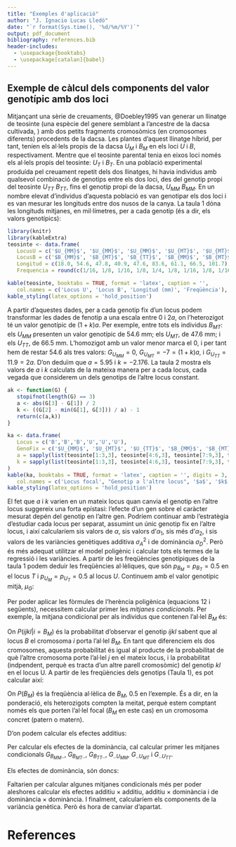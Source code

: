```yaml
---
title: "Exemples d'aplicació"
author: "J. Ignacio Lucas Lledó"
date: "`r format(Sys.time(), '%d/%m/%Y')`"
output: pdf_document
bibliography: references.bib
header-includes:
  - \usepackage{booktabs}
  - \usepackage[catalan]{babel}
---
```


## Exemple de càlcul dels components del valor genotípic amb dos loci

Mitjançant una sèrie de creuaments, @Doebley1995 van generar un llinatge de teosinte (una espècie
del genere \emph{Zea} semblant a l'ancestre de la dacsa cultivada, \emph{Zea mays}) amb dos
petits fragments cromosòmics (en cromosomes diferents) procedents de la dacsa. Les plantes
d'aquest llinatge híbrid, per tant, teníen els al·lels propis de la dacsa $U_M$ i $B_M$ en els
loci $U$ i $B$, respectivament. Mentre que el teosinte parental tenia en eixos loci només els
al·lels propis del teosinte: $U_T$ i $B_T$. En una població experimental produída pel creuament
repetit dels dos llinatges, hi havia individus amb qualsevol combinació de genotips entre els
dos loci, des del genotip propi del teosinte $U_{TT}$ $B_{TT}$, fins el genotip propi de la
dacsa, $U_{MM}$ $B_{MM}$. En un nombre elevat d'individus d'aquesta població es van genotipar
els dos loci i es van mesurar les longituds entre dos nusos de la canya. La taula 1 dóna
les longituds mitjanes, en mil·límetres, per a cada genotip (és a dir, els valors genotípics):

```r
library(knitr)
library(kableExtra)
teosinte <- data.frame(
   LocusU = c('$U_{MM}$', '$U_{MM}$', '$U_{MM}$', '$U_{MT}$', '$U_{MT}$', '$U_{MT}$', '$U_{TT}$', '$U_{TT}$', '$U_{TT}$'),
   LocusB = c('$B_{MM}$', '$B_{MT}$', '$B_{TT}$', '$B_{MM}$', '$B_{MT}$', '$B_{TT}$', '$B_{MM}$', '$B_{MT}$', '$B_{TT}$'),
   Longitud = c(18.0, 54.6, 47.8, 40.9, 47.6, 83.6, 61.1, 66.5, 101.7),
   Frequencia = round(c(1/16, 1/8, 1/16, 1/8, 1/4, 1/8, 1/16, 1/8, 1/16), 4))

kable(teosinte, booktabs = TRUE, format = 'latex', caption = '',
   col.names = c('Locus U', 'Locus B', 'Longitud (mm)', 'Freqüència'), escape = FALSE) %>%
kable_styling(latex_options = 'hold_position')
```

A partir d'aquestes dades, per a cada genotip fix d'un locus podem transformar les dades de
fenotip a una escala entre 0 i $2a$, on l'heterozigot té un valor genotípic de $(1+k)a$. Per
exemple, entre tots els individus $B_{MT}$: els $U_{MM}$ presenten un valor genotípic
de 54.6 mm; els $U_{MT}$, de 47.6 mm; i els $U_{TT}$, de 66.5 mm. L'homozigot amb un valor
menor marca el 0, i per tant hem de restar 54.6 als tres valors: $G_{U_{MM}} = 0$, $G_{U_{MT}}=-7=(1+k)a$,
i $G_{U_{TT}}=11.9=2a$. D'on deduïm que $a=5.95$ i $k=-2.176$. La taula 2 mostra els valors
de $a$ i $k$ calculats de la mateixa manera per a cada locus, cada vegada que considerem
un dels genotips de l'altre locus constant.

```r
ak <- function(G) {
   stopifnot(length(G) == 3)
   a <- abs(G[3] - G[1]) / 2
   k <- ((G[2] - min(G[1], G[3])) / a) - 1
   return(c(a,k))
}

ka <- data.frame(
   Locus = c('B','B','B','U','U','U'),
   GenoFix = c('$U_{MM}$', '$U_{MT}$', '$U_{TT}$', '$B_{MM}$', '$B_{MT}$', '$B_{TT}$'),
   a = sapply(list(teosinte[1:3,3], teosinte[4:6,3], teosinte[7:9,3], teosinte[c(1,4,7),3], teosinte[c(2,5,8),3], teosinte[c(3,6,9),3]), function(G) ak(G)[1]),
   k = sapply(list(teosinte[1:3,3], teosinte[4:6,3], teosinte[7:9,3], teosinte[c(1,4,7),3], teosinte[c(2,5,8),3], teosinte[c(3,6,9),3]), function(G) ak(G)[2])
)
kable(ka, booktabs = TRUE, format = 'latex', caption = '', digits = 3,
   col.names = c('Locus focal', "Genotip a l'altre locus", '$a$', '$k$'), escape = FALSE) %>%
kable_styling(latex_options = 'hold_position')
```

El fet que $a$ i $k$ varien en un mateix locus quan canvia el genotip en l'altre locus
suggereix una forta epístasi: l'efecte d'un gen sobre el caràcter mesurat depén del
genotip en l'altre gen. Podríem continuar amb l'estratègia d'estudiar cada locus per separat,
assumint un únic genotip fix en l'altre locus, i així calcularíem sis valors de $\alpha$, sis
valors d'$\alpha_1$, sis més d'$\alpha_2$, i sis valors de les variàncies genètiques
additiva $\sigma^2_A$ i de dominància $\sigma^2_D$. Però és més adequat utilitzar el
model poligènic i calcular tots els termes de la regressió i les variàncies. A partir
de les freqüències genotípiques de la taula 1 podem deduir les freqüències al·lèliques,
que són $p_{B_M}=p_{B_T}=0.5$ en el locus $T$ i $p_{U_M}=p_{U_T}=0.5$ al locus $U$.
Continuem amb el valor genotípic mitjà, $\mu_G$:

\begin{align*}
\mu_G &= \sum P_{ijkl}G_{ijkl}\\
      &= 0.0625\times 18.0 + 0.1250\times 54.6 + 0.0625\times 47.8\\
      &\quad + 0.1250\times 40.9 + 0.25\times 47.6 + 0.1250\times 83.6\\
      &\quad + 0.0625\times 61.1 + 0.1250\times 66.5 + 0.0625\times 101.7\\
      &= 56.8875
\end{align*}

Per poder aplicar les fòrmules de l'herència poligènica (equacions 12 i següents),
necessitem calcular primer les *mitjanes condicionals*. Per exemple, la mitjana
condicional per als individus que contenen l'al·lel $B_{M}$ és:

\begin{equation*}
G_{B_M...} = \sum_{j,k,l}P(ijkl | i=B_M)G_{B_Mjkl}
\end{equation*}

On $P(ijkl | i=B_M)$ és la probabilitat d'observar el genotip $ijkl$ sabent que
al locus $B$ el cromosoma $i$ porta l'al·lel $B_M$. En tant que diferenciem els dos
cromosomes, aquesta probabilitat és igual al producte de la probabilitat de què l'altre
cromosoma porte l'al·lel $j$ en el mateix locus, i la probabilitat (indpendent, perquè
es tracta d'un altre parell cromosòmic) del genotip $kl$ en el locus U. A partir de
les freqüències dels genotips (Taula 1), es pot calcular així:

\begin{align*}
P(ijkl|i=B_M) =
\begin{cases}
   \frac{P(B_{MM}kl)}{P(B_M)} & \quad \text{quan } $j$ \text{ també és } B_M \\
   \frac{0.5\cdot P(B_{MT}kl)}{P(B_M)} & \quad \text{quan } $j$ \text{ és } B_T
\end{cases}
\end{align*}

On $P(B_M)$ és la freqüència al·lèlica de $B_M$, 0.5 en l'exemple.
És a dir, en la ponderació, els heterozigots compten la meitat, perquè estem comptant
només els que porten l'al·lel focal ($B_M$ en este cas) en un cromosoma concret (patern
o matern).

\begin{align*}
G_{B_M...} =& \frac{0.0625}{0.5}\times 18.0 + \frac{0.125}{0.5}\times 40.9 + \frac{0.0625}{0.5}\times 61.1 \\
          & + \frac{0.5\times 0.125}{0.5}\times 54.6 + \frac{0.5\times 0.25}{0.5}\times 47.6 + \frac{0.5\times 0.125}{0.5}\times 66.5 \\
           =& 47.15\\
G_{B_T...} =& 66.6250\\
G_{..U_M.} =& 49.3375\\
G_{..U_T.} =& 64.4375\\
\end{align*}

D'on podem calcular els efectes additius:

\begin{align*}
\alpha_{B_M} =& G_{B_M...} - \mu_G\\
             =& 47.15 - 56.8875 = -9.7375\\
\alpha_{B_T} =& 9.7375 \\
\alpha_{U_M} =& -7.5500 \\
\alpha_{U_T} =& 7.5500
\end{align*}

Per calcular els efectes de la dominància, cal calcular primer les mitjanes condicionals $G_{B_{MM}..}$,
$G_{B_{MT}..}$, $G_{B_{TT}..}$, $G_{..U_{MM}}$, $G_{..U_{MT}}$ i $G_{..U_{TT}}$.

\begin{align*}
G_{B_{MM}..} =& \sum_{k,l}P(ijkl|i,j = B_{MM})G_{B_{MM}kl} \\
             =& \sum_{k,l}\frac{P(ijkl)}{P(B_{MM})} G_{B_{MM}kl} \\
             =& \frac{0.0625}{0.25}\times 18.0 + \frac{0.125}{0.25}\times 40.9 + \frac{0.0625}{0.25}\times 61.1\\
             =& 40.225 \\
G_{B_{MT}..} =& 54.075 \\
G_{B_{TT}..} =& 79.175 \\
G_{..U_{MM}} =& 43.750 \\
G_{..U_{MT}} =& 54.925 \\
G_{..U_{TT}} =& 73.950 \\
\end{align*}

Els efectes de dominància, són doncs:

\begin{align*}
\delta_{B_{MM}} =& G_{B_{MM}..} - \mu_G - \alpha_{B_M} - \alpha_{B_M} \\
                =& 40.225 - 56.8875 - (-9.7375) - (-9.7375) \\
                =& 2.8125 \\
\delta_{B_{MT}} = -2.8125 \\
\delta_{B_{TT}} = 2.8125 \\
\delta_{U_{MM}} = 1.9625 \\
\delta_{U_{MT}} = -1.9625 \\
\delta_{U_{TT}} = 1.9625
\end{align*}

Faltarien per calcular algunes mitjanes condicionals més per poder aleshores
calcular els efectes additiu $\times$ additiu, additiu $\times$ dominància
i de dominància $\times$ dominància. I finalment, calcularíem els components
de la variància genètica. Però és hora de canviar d'apartat.

# References
